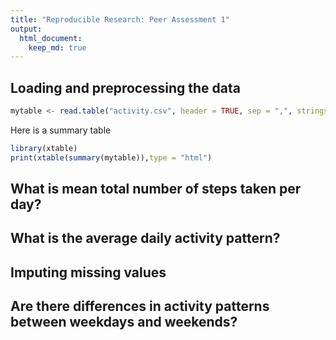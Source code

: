 ```yaml
---
title: "Reproducible Research: Peer Assessment 1"
output: 
  html_document:
    keep_md: true
---
```



## Loading and preprocessing the data
```r
mytable <- read.table("activity.csv", header = TRUE, sep = ",", stringsAsFactors = TRUE)

```

Here is a summary table
```r
library(xtable)
print(xtable(summary(mytable)),type = "html")
```


## What is mean total number of steps taken per day?



## What is the average daily activity pattern?



## Imputing missing values



## Are there differences in activity patterns between weekdays and weekends?
